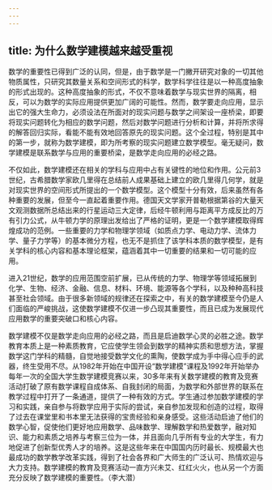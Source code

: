 ```yaml
---
---
---
```

title: 为什么数学建模越来越受重视
---




数学的重要性已得到广泛的认同，但是，由于数学是一门撇开研究对象的一切其他物质属性，只研究其数量关系和空间形式的科学，数学科学往往是以一种高度抽象的形式出现的。这种高度抽象的形式，不仅不意味着数学与现实世界的隔离，相反，可以为数学的实际应用提供更加广阔的可能性。然而，数学要走向应用，显示出它的强大生命力，必须设法在所面对的现实问题与数学之间架设一座桥梁，即要将现实问题转化为相应的数学问题，然后对数学问题进行分析和计算，并将所求得的解答回归实际，看能不能有效地回答原先的现实问题。这个全过程，特别是其中的第一步，就称为数学建模，即为所考察的现实问题建立数学模型。毫无疑问，数学建模是联系数学与应用的重要桥梁，是数学走向应用的必经之路。



不仅如此，数学建模还在相关的学科与应用中占有关键性的地位和作用。公元前3世纪，古希腊数学家欧几里得在总结前人成果基础上建立的欧几里得几何学，就是对现实世界的空间形式所提出的一个数学模型。这个模型十分有效，后来虽然有各种重要的发展，但至今一直起着重要作用。德国天文学家开普勒根据第谷的大量天文观测数据所总结出来的行星运动三大定律，后经牛顿利用与距离平方成反比的万有引力公式，从牛顿力学的原理出发给出了严格的证明，更是一个数学建模取得辉煌成功的范例。一些重要的力学和物理学领域（如质点力学、电动力学、流体力学、量子力学等）的基本微分方程，也无不是抓住了该学科本质的数学模型，是有关学科的核心内容和基本理论框架，蕴涵着其中一切重要的结果和一切可能的应用。



进入21世纪，数学的应用范围空前扩展，已从传统的力学、物理学等领域拓展到化学、生物、经济、金融、信息、材料、环境、能源等各个学科，以及种种高科技甚至社会领域。由于很多新领域的规律还在探索之中，有关的数学建模至今仍是人们面临的严峻挑战，这使数学建模不仅进一步凸现其重要性，而且已成为发展现代应用数学的重要突破口和核心内容。

数学建模不仅是数学走向应用的必经之路，而且是启迪数学心灵的必胜之途。数学教育本质上是一种素质教育，它应使学生领会到数学的精神实质和思想方法，掌握数学这门学科的精髓，自觉地接受数学文化的熏陶，使数学成为手中得心应手的武器，终生受用不尽。从1982年开始在中国开设“数学建模”课程及1992年开始举办每年一次的全国大学生数学建模竞赛以来，30多年来有关数学建模的教育及竞赛活动打破了原有数学课程自成体系、自我封闭的局面，为数学和外部世界的联系在教学过程中打开了一条通道，提供了一种有效的方式。学生通过参加数学建模的学习和实践，亲自参与将数学应用于实际的尝试，亲自参加发现和创造的过程，取得了过去在课堂里和书本里无法获得的宝贵经验和亲身感受。这些活动启迪了他们的数学心智，促使他们更好地应用数学、品味数学、理解数学和热爱数学，融对知识、能力和素质之培养与考察三位为一体，并且面向几乎所有专业的大学生，有力地促进了创新型优秀人才的培养。这是这些年来在中国国内历时最长、规模最大也最成功的数学教学改革实践，得到了社会各界和广大师生的广泛认可、热情欢迎与大力支持。数学建模的教育及竞赛活动一直方兴未艾、红红火火，也从另一个方面充分反映了数学建模的重要性。（李大潜）